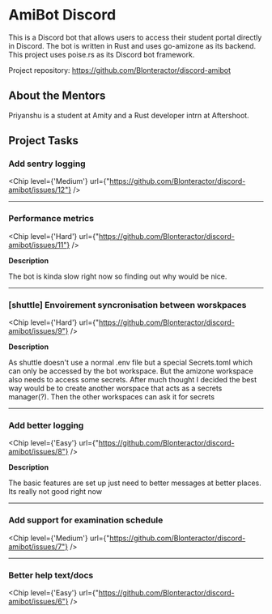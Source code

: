 
# AmiBot Discord

This is a Discord bot that allows users to access their student portal directly in Discord. The bot is written in Rust and uses go-amizone as its backend. This project uses poise.rs as its Discord bot framework.

Project repository: https://github.com/Blonteractor/discord-amibot

## About the Mentors

Priyanshu is a student at Amity and a Rust developer intrn at Aftershoot.

## Project Tasks

### Add sentry logging

<Chip level={'Medium'} url={"https://github.com/Blonteractor/discord-amibot/issues/12"} />

---

### Performance metrics

<Chip level={'Hard'} url={"https://github.com/Blonteractor/discord-amibot/issues/11"} />

**Description**

 The bot is kinda slow right now so finding out why would be nice.

---

### [shuttle] Envoirement syncronisation between worskpaces

<Chip level={'Hard'} url={"https://github.com/Blonteractor/discord-amibot/issues/9"} />

**Description**

As shuttle doesn't use a normal .env file but a special Secrets.toml which can only be accessed by the bot workspace. But the amizone workspace also needs to access some secrets.
After much thought I decided the best way would be to create another worspace that acts as a secrets manager(?). Then the other workspaces can ask it for secrets

---

### Add better logging

<Chip level={'Easy'} url={"https://github.com/Blonteractor/discord-amibot/issues/8"} />

**Description**

 The basic features are set up just need to better messages at better places. Its really not good right now

---

### Add support for examination schedule

<Chip level={'Medium'} url={"https://github.com/Blonteractor/discord-amibot/issues/7"} />

---

### Better help text/docs

<Chip level={'Easy'} url={"https://github.com/Blonteractor/discord-amibot/issues/6"} />

